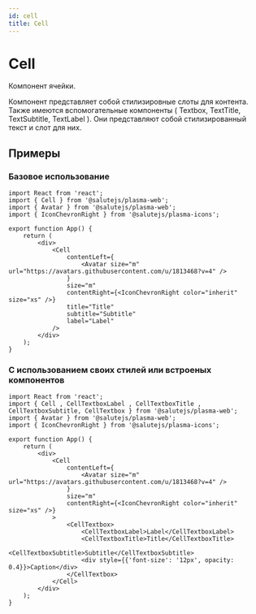 ```yaml
---
id: cell
title: Cell
---
```



# Cell
Компонент ячейки.
<StorybookLink name="Cell" />
<PropsTable name="Cell" />

Компонент представляет собой стилизировные слоты для контента. Также имеются вспомогательные компоненты ( Textbox, TextTitle, TextSubtitle, TextLabel ). Они представляют собой стилизированный текст и слот для них.

## Примеры

### Базовое использование
```tsx live
import React from 'react';
import { Cell } from '@salutejs/plasma-web';
import { Avatar } from '@salutejs/plasma-web';
import { IconChevronRight } from '@salutejs/plasma-icons';

export function App() {
    return (
        <div>
            <Cell
                contentLeft={
                    <Avatar size="m" url="https://avatars.githubusercontent.com/u/1813468?v=4" />
                }
                size="m"
                contentRight={<IconChevronRight color="inherit" size="xs" />}
                title="Title"
                subtitle="Subtitle"
                label="Label"
            />
        </div>
    );
}
```

### С использованием своих стилей или встроеных компонентов
```tsx live
import React from 'react';
import { Cell , CellTextboxLabel , CellTextboxTitle , CellTextboxSubtitle, CellTextbox } from '@salutejs/plasma-web';
import { Avatar } from '@salutejs/plasma-web';
import { IconChevronRight } from '@salutejs/plasma-icons';

export function App() {
    return (
        <div>
            <Cell
                contentLeft={
                    <Avatar size="m" url="https://avatars.githubusercontent.com/u/1813468?v=4" />
                }
                size="m"
                contentRight={<IconChevronRight color="inherit" size="xs" />}
            >
                <CellTextbox>
                    <CellTextboxLabel>Label</CellTextboxLabel>
                    <CellTextboxTitle>Title</CellTextboxTitle>
                    <CellTextboxSubtitle>Subtitle</CellTextboxSubtitle>
                    <div style={{'font-size': '12px', opacity: 0.4}}>Caption</div>
                </CellTextbox>
            </Cell>
        </div>
    );
}
```